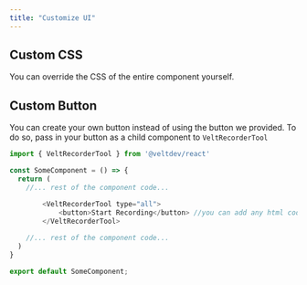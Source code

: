 ```yaml
---
title: "Customize UI"
---
```


## Custom CSS
You can override the CSS of the entire component yourself.

## Custom Button
You can create your own button instead of using the button we provided. To do so, pass in your button as a child component to `VeltRecorderTool`

```js
import { VeltRecorderTool } from '@veltdev/react'

const SomeComponent = () => {
  return (
    //... rest of the component code...

		<VeltRecorderTool type="all">
            <button>Start Recording</button> //you can add any html code here.
        </VeltRecorderTool>
    
    //... rest of the component code...
  )
}

export default SomeComponent;
```
